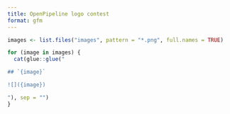 ```yaml
---
title: OpenPipeline logo contest
format: gfm
---
```


```r
images <- list.files("images", pattern = "*.png", full.names = TRUE)

for (image in images) {
  cat(glue::glue("

## `{image}`

![]({image})

"), sep = "")
}
```